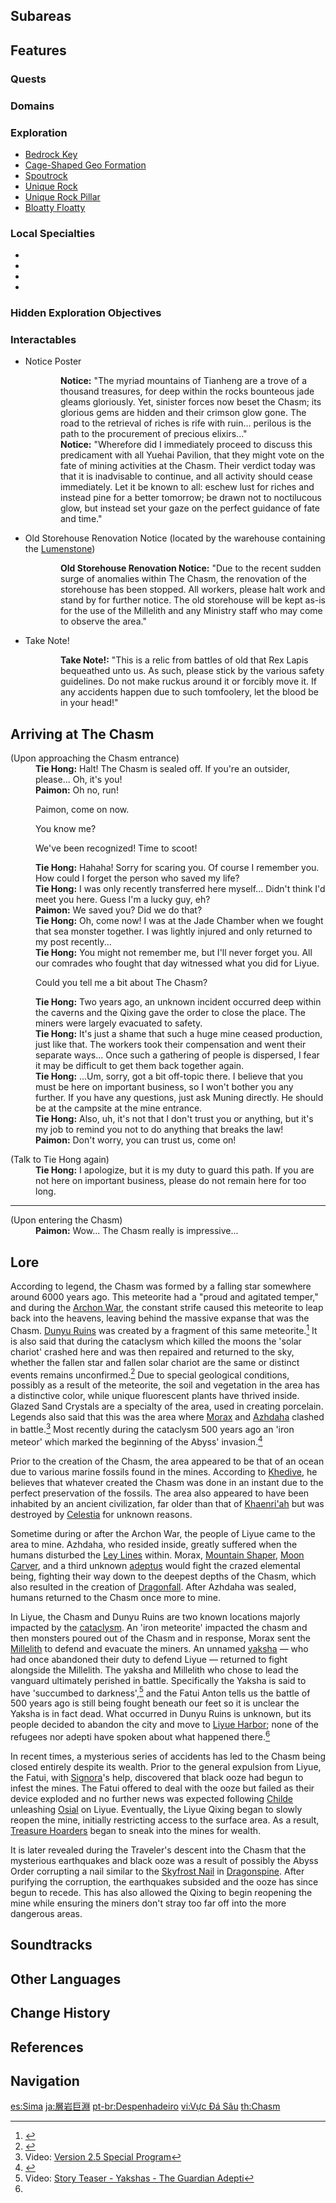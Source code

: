 {{RegionTabs}}
{{See also|The Chasm: Underground Mines}}
{{Location Infobox
|image        = <gallery>
The Chasm.png|In-Game
Location Boundary The Chasm.png|Map
</gallery>
|type         = Area
|region       = Liyue
}}
{{Description|The Chasm, which has been sealed, has experienced unknown shifts in recent days. Muning, the Ministry of Civil Affairs representative, is getting worried.<br />To calm the disturbances below, an adventurous Exploration Team is formed to head down into the depths.<br />Go to The Chasm and clear a path for a new adventure.|[https://webstatic-sea.hoyoverse.com/ys/event/e20220319-previ-fd5q/index.html Version 2.6 Website]}}
{{Description|The junction between Liyue Harbor and the great mines of the Chasm. Work has ceased here as of late due a shift deep within the Chasm.|Beyond the Chasm [[Viewpoint]]}}
{{Location Intro|description=<p>In the recent past, a series of mysterious accidents led the entire mine to be closed, putting its workers out of a job. However, the [[Liyue Qixing]] is gradually reopening the area, thus allowing miners to resume working. Beneath the Seven-Star Array is [[The Chasm: Underground Mines|the Underground Mines]].</p>}}

==Subareas==
{{Locations Gallery|Subareas}}

==Features==
===Quests===
{{Quests by Category List|The Chasm Quests|columns=1}}

===Domains===
{{Domains by Category Gallery}}

===Exploration===
* [[Bedrock Key]]
* [[Cage-Shaped Geo Formation]]
* [[Spoutrock]]
* [[Unique Rock]]
* [[Unique Rock Pillar]]
* [[Bloatty Floatty]]

===Local Specialties===
* {{Item|Cor Lapis}}
* {{Item|Noctilucous Jade}}
* {{Item|Qingxin}}
* {{Item|Violetgrass}}

===Hidden Exploration Objectives===
{{Hidden Exploration Objectives by Category List|The Chasm Exploration}}

===Interactables===
*Notice Poster
{{Dialogue start}}
::'''Notice:''' "The myriad mountains of Tianheng are a trove of a thousand treasures, for deep within the rocks bounteous jade gleams gloriously. Yet, sinister forces now beset the Chasm; its glorious gems are hidden and their crimson glow gone. The road to the retrieval of riches is rife with ruin... perilous is the path to the procurement of precious elixirs..."
::'''Notice:''' "Wherefore did I immediately proceed to discuss this predicament with all Yuehai Pavilion, that they might vote on the fate of mining activities at the Chasm. Their verdict today was that it is inadvisable to continue, and all activity should cease immediately. Let it be known to all: eschew lust for riches and instead pine for a better tomorrow; be drawn not to noctilucous glow, but instead set your gaze on the perfect guidance of fate and time."
{{Dialogue end}}
*Old Storehouse Renovation Notice (located by the warehouse containing the [[Lumenstone]])
{{Dialogue start}}
::'''Old Storehouse Renovation Notice:''' "Due to the recent sudden surge of anomalies within The Chasm, the renovation of the storehouse has been stopped. All workers, please halt work and stand by for further notice. The old storehouse will be kept as-is for the use of the Millelith and any Ministry staff who may come to observe the area."
{{Dialogue end}}
*Take Note!
{{Dialogue start}}
::'''Take Note!:''' "This is a relic from battles of old that Rex Lapis bequeathed unto us. As such, please stick by the various safety guidelines. Do not make ruckus around it or forcibly move it. If any accidents happen due to such tomfoolery, let the blood be in your head!"
{{Dialogue end}}

==Arriving at The Chasm==
<!-- This dialogue isn't part of any quest. Is the dialogue different if the player hasn't done Archon Quest Chapter 1 yet? -->
{{Dialogue start}}
;(Upon approaching the Chasm entrance)
:'''Tie Hong:''' Halt! The Chasm is sealed off. If you're an outsider, please... Oh, it's you!
:'''Paimon:''' Oh no, run!
:{{DIcon}} Paimon, come on now.
:{{DIcon}} You know me?
:{{DIcon}} We've been recognized! Time to scoot!
:'''Tie Hong:''' Hahaha! Sorry for scaring you. Of course I remember you. How could I forget the person who saved my life?
:'''Tie Hong:''' I was only recently transferred here myself... Didn't think I'd meet you here. Guess I'm a lucky guy, eh?
:'''Paimon:''' We saved you? Did we do that?
:'''Tie Hong:''' Oh, come now! I was at the Jade Chamber when we fought that sea monster together. I was lightly injured and only returned to my post recently...
:'''Tie Hong:''' You might not remember me, but I'll never forget you. All our comrades who fought that day witnessed what you did for Liyue.
:{{DIcon}} Could you tell me a bit about The Chasm?
:'''Tie Hong:''' Two years ago, an unknown incident occurred deep within the caverns and the Qixing gave the order to close the place. The miners were largely evacuated to safety.
:'''Tie Hong:''' It's just a shame that such a huge mine ceased production, just like that. The workers took their compensation and went their separate ways... Once such a gathering of people is dispersed, I fear it may be difficult to get them back together again.
:'''Tie Hong:''' ...Um, sorry, got a bit off-topic there. I believe that you must be here on important business, so I won't bother you any further. If you have any questions, just ask Muning directly. He should be at the campsite at the mine entrance.
:'''Tie Hong:''' Also, uh, it's not that I don't trust you or anything, but it's my job to remind you not to do anything that breaks the law!
:'''Paimon:''' Don't worry, you can trust us, come on!

;(Talk to Tie Hong again)
:'''Tie Hong:''' I apologize, but it is my duty to guard this path. If you are not here on important business, please do not remain here for too long.

----

;(Upon entering the Chasm)
:'''Paimon:''' Wow... The Chasm really is impressive...
{{Dialogue end}}

==Lore==
According to legend, the Chasm was formed by a falling star somewhere around 6000 years ago. This meteorite had a "proud and agitated temper," and during the [[Archon War]], the constant strife caused this meteorite to leap back into the heavens, leaving behind the massive expanse that was the Chasm. [[Dunyu Ruins]] was created by a fragment of this same meteorite.<ref>{{Ref/Book|Records of Jueyun|6|Hidden Jade}}</ref> It is also said that during the cataclysm which killed the moons the 'solar chariot' crashed here and was then repaired and returned to the sky, whether the fallen star and fallen solar chariot are the same or distinct events remains unconfirmed.<ref>{{Ref/ArtiSet|Vermillion Hereafter}}</ref> Due to special geological conditions, possibly as a result of the meteorite, the soil and vegetation in the area has a distinctive color, while unique fluorescent plants have thrived inside. Glazed Sand Crystals are a specialty of the area, used in creating porcelain. Legends also said that this was the area where [[Morax]] and [[Azhdaha]] clashed in battle.<ref name="2.5">Video: [[:File:Version 2.5 Special Program｜Genshin Impact-2|Version 2.5 Special Program]]</ref> Most recently during the cataclysm 500 years ago an 'iron meteor' which marked the beginning of the Abyss' invasion.<ref name="ToM">{{Ref/ArtiSet|Tenacity of the Millelith}}</ref>

Prior to the creation of the Chasm, the area appeared to be that of an ocean due to various marine fossils found in the mines. According to [[Khedive]], he believes that whatever created the Chasm was done in an instant due to the perfect preservation of the fossils. The area also appeared to have been inhabited by an ancient civilization, far older than that of [[Khaenri'ah]] but was destroyed by [[Celestia]] for unknown reasons.

Sometime during or after the Archon War, the people of Liyue came to the area to mine. Azhdaha, who resided inside, greatly suffered when the humans disturbed the [[Ley Lines]] within. Morax, [[Mountain Shaper]], [[Moon Carver]], and a third unknown [[Adepti|adeptus]] would fight the crazed elemental being, fighting their way down to the deepest depths of the Chasm, which also resulted in the creation of [[Dragonfall]]. After Azhdaha was sealed, humans returned to the Chasm once more to mine.

In Liyue, the Chasm and Dunyu Ruins are two known locations majorly impacted by the [[cataclysm]]. An 'iron meteorite' impacted the chasm and then monsters poured out of the Chasm and in response, Morax sent the [[Millelith]] to defend and evacuate the miners. An unnamed [[yaksha]] &mdash; who had once abandoned their duty to defend Liyue &mdash; returned to fight alongside the Millelith. The yaksha and Millelith who chose to lead the vanguard ultimately perished in battle. Specifically the Yaksha is said to have 'succumbed to darkness',<ref>Video: [[:File:Story Teaser - Yakshas- The Guardian Adepti - Genshin Impact|Story Teaser - Yakshas - The Guardian Adepti]]</ref> and the Fatui Anton tells us the battle of 500 years ago is still being fought beneath our feet so it is unclear the Yaksha is in fact dead. What occurred in Dunyu Ruins is unknown, but its people decided to abandon the city and move to [[Liyue Harbor]]; none of the refugees nor adepti have spoken about what happened there.<ref name="ToM" />

In recent times, a mysterious series of accidents has led to the Chasm being closed entirely despite its wealth. Prior to the general expulsion from Liyue, the Fatui, with [[Signora]]'s help, discovered that black ooze had begun to infest the mines. The Fatui offered to deal with the ooze but failed as their device exploded and no further news was expected following [[Tartaglia|Childe]] unleashing [[Osial]] on Liyue. Eventually, the Liyue Qixing began to slowly reopen the mine, initially restricting access to the surface area. As a result, [[Treasure Hoarders]] began to sneak into the mines for wealth.

It is later revealed during the Traveler's descent into the Chasm that the mysterious earthquakes and black ooze was a result of possibly the Abyss Order corrupting a nail similar to the [[Skyfrost Nail]] in [[Dragonspine]]. After purifying the corruption, the earthquakes subsided and the ooze has since begun to recede. This has also allowed the Qixing to begin reopening the mine while ensuring the miners don't stray too far off into the more dangerous areas.

==Soundtracks==
{{Soundtracks by Category Table|The Chasm Soundtracks|header=The Chasm}}

==Other Languages==
{{Other Languages
|en      = The Chasm
|zhs     = 层岩巨渊
|zhs_rm  = Céngyán Jùyuān
|zht     = 層岩巨淵
|zht_rm  = Céngyán Jùyuān
|zh_tl   = Huge Abyss of Stratified Rock
|ja      = {{Rubi|層|そう|岩|がん|巨|きょ|淵|えん}}
|ja_rm   = Sougan-kyoen<ref>[[Map]], Label: The Chasm (Japanese)</ref>
|ja_tl   = Huge Abyss of Stratified Rock
|ko      = {{tt|층암거연|層岩巨淵}}
|ko_rm   = Cheung'am-geoyeon
|ko_tl   = Huge Abyss of Stratified Rock
|es      = Sima
|es_tl   = Chasm
|fr      = Gouffre
|fr_tl   = Chasm
|ru      = Разлом
|ru_tl   = The {{w|Fault (geology)|Fault}}
|th      = Chasm
|vi      = {{tt|Vực|域}} Đá Sâu
|vi_tl   = Deep Rock Canyon
|de      = Große Kluft
|de_tl   = Great Chasm
|id      = Chasm
|pt      = Despenhadeiro
|pt_tl   = Cliff
}}

==Change History==
{{Change History|2.6}}

==References==
{{Reflist}}

==Navigation==
{{Area Navbox|Liyue}}

[[es:Sima]]
[[ja:層岩巨淵]]
[[pt-br:Despenhadeiro]]
[[vi:Vực Đá Sâu]]
[[th:Chasm]]